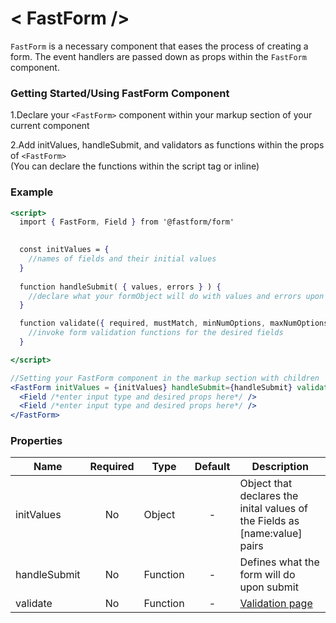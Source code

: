 

<Meta title="Fastform/Example" component={FastForm} />

# &lt; FastForm /&gt;

`FastForm` is a necessary component that eases the process of creating a form. The event handlers are passed down as props within the `FastForm` component.

### Getting Started/Using FastForm Component

1.Declare your `<FastForm>` component within your markup section of your current component <br />

2.Add initValues, handleSubmit, and validators as functions within the props of `<FastForm>` <br />
(You can declare the functions within the script tag or inline)

### Example
```jsx
<script>
  import { FastForm, Field } from '@fastform/form'
  

  const initValues = {
    //names of fields and their initial values
  }
  
  function handleSubmit( { values, errors } ) {
    //declare what your formObject will do with values and errors upon submitting
  }

  function validate({ required, mustMatch, minNumOptions, maxNumOptions, customValidators }) {
    //invoke form validation functions for the desired fields  
  }

</script>

//Setting your FastForm component in the markup section with children
<FastForm initValues = {initValues} handleSubmit={handleSubmit} validate={validate}>
  <Field /*enter input type and desired props here*/ />
  <Field /*enter input type and desired props here*/ />
</FastForm>
```


### Properties

| Name | Required| Type | Default | Description |
|------|:-------:|------| :-----: |-------------|
|initValues| No |Object | - | Object that declares the inital values of the Fields as [name:value] pairs 
|handleSubmit| No | Function| - | Defines what the form will do upon submit
|validate| No | Function | - | [Validation page](?path=/docs/some--id)
